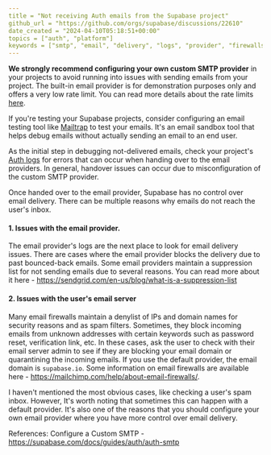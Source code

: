 ```yaml
---
title = "Not receiving Auth emails from the Supabase project"
github_url = "https://github.com/orgs/supabase/discussions/22610"
date_created = "2024-04-10T05:18:51+00:00"
topics = ["auth", "platform"]
keywords = ["smtp", "email", "delivery", "logs", "provider", "firewalls"]
---
```


**We strongly recommend configuring your own custom SMTP provider** in your projects to avoid running into issues with sending emails from your project. The built-in email provider is for demonstration purposes only and offers a very low rate limit. You can read more details about the rate limits [here](https://supabase.com/docs/guides/platform/going-into-prod#auth-rate-limits).

If you're testing your Supabase projects, consider configuring an email testing tool like [Mailtrap](https://mailtrap.io/) to test your emails. It's an email sandbox tool that helps debug emails without actually sending an email to an end user.

As the initial step in debugging not-delivered emails, check your project's [Auth logs](https://supabase.com/dashboard/project/_/logs/auth-logs) for errors that can occur when handing over to the email providers. In general, handover issues can occur due to misconfiguration of the custom SMTP provider.

Once handed over to the email provider, Supabase has no control over email delivery. There can be multiple reasons why emails do not reach the user's inbox.

#### 1. Issues with the email provider.

The email provider's logs are the next place to look for email delivery issues. There are cases where the email provider blocks the delivery due to past bounced-back emails. Some email providers maintain a suppression list for not sending emails due to several reasons. You can read more about it here - https://sendgrid.com/en-us/blog/what-is-a-suppression-list

#### 2. Issues with the user's email server

Many email firewalls maintain a denylist of IPs and domain names for security reasons and as spam filters. Sometimes, they block incoming emails from unknown addresses with certain keywords such as password reset, verification link, etc. In these cases, ask the user to check with their email server admin to see if they are blocking your email domain or quarantining the incoming emails. If you use the default provider, the email domain is `supabase.io`. Some information on email firewalls are available here - https://mailchimp.com/help/about-email-firewalls/.

I haven't mentioned the most obvious cases, like checking a user's spam inbox. However, It's worth noting that sometimes this can happen with a default provider. It's also one of the reasons that you should configure your own email provider where you have more control over email delivery.

References:
Configure a Custom SMTP - https://supabase.com/docs/guides/auth/auth-smtp
